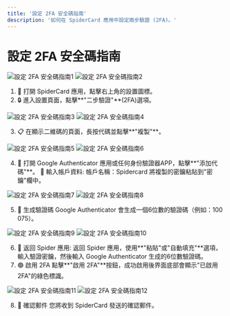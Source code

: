 ```yaml
---
title: '設定 2FA 安全碼指南'
description: '如何在 SpiderCard 應用中設定兩步驗證 (2FA)。'
---
```


# 設定 2FA 安全碼指南

![設定 2FA 安全碼指南1](https://milways.gitbook.io/~gitbook/image?url=https%3A%2F%2F576526375-files.gitbook.io%2F%7E%2Ffiles%2Fv0%2Fb%2Fgitbook-x-prod.appspot.com%2Fo%2Fspaces%252FWk98YWM2MHtAzSHwvK6L%252Fuploads%252FmmWyg0BIICKMY0N9u1DE%252F375.png%3Falt%3Dmedia%26token%3Dfe48bb54-62a2-461f-83d3-56ec2cce0628&width=768&dpr=4&quality=100&sign=7328035&sv=2)
![設定 2FA 安全碼指南2](https://milways.gitbook.io/~gitbook/image?url=https%3A%2F%2F576526375-files.gitbook.io%2F%7E%2Ffiles%2Fv0%2Fb%2Fgitbook-x-prod.appspot.com%2Fo%2Fspaces%252FWk98YWM2MHtAzSHwvK6L%252Fuploads%252FFBl3JaSTcV7IdR039eaN%252F376.png%3Falt%3Dmedia%26token%3D8431119d-d243-41b2-a992-3b054101a7e9&width=768&dpr=4&quality=100&sign=11137b5f&sv=2)

1.  🔧 打開 SpiderCard 應用，點擊右上角的設置圖標。
2.  🔒 進入設置頁面，點擊**"二步驗證"**(2FA)選項。

![設定 2FA 安全碼指南3](https://milways.gitbook.io/~gitbook/image?url=https%3A%2F%2F576526375-files.gitbook.io%2F%7E%2Ffiles%2Fv0%2Fb%2Fgitbook-x-prod.appspot.com%2Fo%2Fspaces%252FWk98YWM2MHtAzSHwvK6L%252Fuploads%252Fn68i8Mi9c2ljQ1sj1Ja7%252F377.png%3Falt%3Dmedia%26token%3D7630db9b-9a5c-45c6-9646-469319a114c0&width=768&dpr=4&quality=100&sign=bddfb6db&sv=2)
![設定 2FA 安全碼指南4](https://milways.gitbook.io/~gitbook/image?url=https%3A%2F%2F576526375-files.gitbook.io%2F%7E%2Ffiles%2Fv0%2Fb%2Fgitbook-x-prod.appspot.com%2Fo%2Fspaces%252FWk98YWM2MHtAzSHwvK6L%252Fuploads%252Farn5YbUoakZ4dNgYtavT%252F378.png%3Falt%3Dmedia%26token%3Da3e575e3-d857-4921-9068-ee951775e11c&width=768&dpr=4&quality=100&sign=6032c144&sv=2)

3.  📋 在顯示二維碼的頁面，長按代碼並點擊**"複製"**。

![設定 2FA 安全碼指南5](https://milways.gitbook.io/~gitbook/image?url=https%3A%2F%2F576526375-files.gitbook.io%2F%7E%2Ffiles%2Fv0%2Fb%2Fgitbook-x-prod.appspot.com%2Fo%2Fspaces%252FWk98YWM2MHtAzSHwvK6L%252Fuploads%252FlZNPTjPudmXDDH04YuOB%252F379.png%3Falt%3Dmedia%26token%3D58ec6d27-d238-434a-bed5-05742923a448&width=768&dpr=4&quality=100&sign=aa5ac331&sv=2)
![設定 2FA 安全碼指南6](https://milways.gitbook.io/~gitbook/image?url=https%3A%2F%2F576526375-files.gitbook.io%2F%7E%2Ffiles%2Fv0%2Fb%2Fgitbook-x-prod.appspot.com%2Fo%2Fspaces%252FWk98YWM2MHtAzSHwvK6L%252Fuploads%252Fa37qVPuAUbTcTln5GNKe%252F380.png%3Falt%3Dmedia%26token%3Dea29b399-56e7-480d-b84f-7a230be5fd79&width=768&dpr=4&quality=100&sign=eb407c12&sv=2)

4.  📱 打開 Google Authenticator 應用或任何身份驗證器APP，點擊**"添加代碼"**。
    📝 輸入帳戶資料:
    帳戶名稱：Spidercard
    將複製的密鑰粘貼到"密鑰"欄中。

![設定 2FA 安全碼指南7](https://milways.gitbook.io/~gitbook/image?url=https%3A%2F%2F576526375-files.gitbook.io%2F%7E%2Ffiles%2Fv0%2Fb%2Fgitbook-x-prod.appspot.com%2Fo%2Fspaces%252FWk98YWM2MHtAzSHwvK6L%252Fuploads%252FKfoEBnutyzvbmSLc87X0%252F381.png%3Falt%3Dmedia%26token%3Df4eebb89-1f2a-4f23-ad82-528aa5da1b06&width=768&dpr=4&quality=100&sign=b36dc19f&sv=2)
![設定 2FA 安全碼指南8](https://milways.gitbook.io/~gitbook/image?url=https%3A%2F%2F576526375-files.gitbook.io%2F%7E%2Ffiles%2Fv0%2Fb%2Fgitbook-x-prod.appspot.com%2Fo%2Fspaces%252FWk98YWM2MHtAzSHwvK6L%252Fuploads%252FPyiEVV0KDXMMmccV2Xwr%252F382.png%3Falt%3Dmedia%26token%3Df70efd97-b679-4ba6-9325-430f08747521&width=768&dpr=4&quality=100&sign=7cabd4e9&sv=2)

5.  🔢 生成驗證碼
    Google Authenticator 會生成一個6位數的驗證碼（例如：100 075）。

![設定 2FA 安全碼指南9](https://milways.gitbook.io/~gitbook/image?url=https%3A%2F%2F576526375-files.gitbook.io%2F%7E%2Ffiles%2Fv0%2Fb%2Fgitbook-x-prod.appspot.com%2Fo%2Fspaces%252FWk98YWM2MHtAzSHwvK6L%252Fuploads%252FV7lWclfsOIWG77LtM2cu%252F383.png%3Falt%3Dmedia%26token%3De01aed6e-7689-4406-a9e7-479b6bfb35ae&width=768&dpr=4&quality=100&sign=b51eadf&sv=2)
![設定 2FA 安全碼指南10](https://milways.gitbook.io/~gitbook/image?url=https%3A%2F%2F576526375-files.gitbook.io%2F%7E%2Ffiles%2Fv0%2Fb%2Fgitbook-x-prod.appspot.com%2Fo%2Fspaces%252FWk98YWM2MHtAzSHwvK6L%252Fuploads%252Fe7UvbYAj6kpzBHQOjy2I%252F384.png%3Falt%3Dmedia%26token%3D9fe9134a-d36d-4837-b2bd-1754e5ae53a4&width=768&dpr=4&quality=100&sign=ad6caa97&sv=2)

6.  📝 返回 Spider 應用:
    返回 Spider 應用，使用**"粘貼"或"自動填充"**選項，輸入驗證密鑰，然後輸入 Google Authenticator 生成的6位數驗證碼。
7.  🟢 啟用 2FA
    點擊**"啟用 2FA"**按鈕，成功啟用後界面底部會顯示"已啟用 2FA"的綠色標識。

![設定 2FA 安全碼指南11](https://milways.gitbook.io/~gitbook/image?url=https%3A%2F%2F576526375-files.gitbook.io%2F%7E%2Ffiles%2Fv0%2Fb%2Fgitbook-x-prod.appspot.com%2Fo%2Fspaces%252FWk98YWM2MHtAzSHwvK6L%252Fuploads%252FxqN0XeMgnc0M6cZwKVSM%252F385.png%3Falt%3Dmedia%26token%3Dc969c0c2-2ea3-42db-93ad-3242e2f57a56&width=768&dpr=4&quality=100&sign=9df00d8b&sv=2)
![設定 2FA 安全碼指南12](https://milways.gitbook.io/~gitbook/image?url=https%3A%2F%2F576526375-files.gitbook.io%2F%7E%2Ffiles%2Fv0%2Fb%2Fgitbook-x-prod.appspot.com%2Fo%2Fspaces%252FWk98YWM2MHtAzSHwvK6L%252Fuploads%252FsTQOd4ZZ2UpIqng9RTap%252F386.png%3Falt%3Dmedia%26token%3Df72e5791-ff27-4d5a-ba92-527a6a4150dc&width=400&dpr=3&quality=100&sign=13d38747&sv=2)

8.  📧 確認郵件
    您將收到 SpiderCard 發送的確認郵件。
